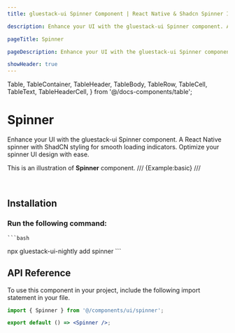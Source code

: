 ```yaml
---
title: gluestack-ui Spinner Component | React Native & Shadcn Spinner Installation

description: Enhance your UI with the gluestack-ui Spinner component. A React Native spinner with ShadCN styling for smooth loading indicators. Optimize your spinner UI design with ease.

pageTitle: Spinner

pageDescription: Enhance your UI with the gluestack-ui Spinner component. A React Native spinner with ShadCN styling for smooth loading indicators. Optimize your spinner UI design with ease.

showHeader: true
---
```


  Table,
  TableContainer,
  TableHeader,
  TableBody,
  TableRow,
  TableCell,
  TableText,
  TableHeaderCell,
} from '@/docs-components/table';

# Spinner

Enhance your UI with the gluestack-ui Spinner component. A React Native spinner with ShadCN styling for smooth loading indicators. Optimize your spinner UI design with ease.

This is an illustration of **Spinner** component.
/// {Example:basic} ///

<br />

## Installation

### Run the following command:
    ```bash
   npx gluestack-ui-nightly add spinner
    ```
<ManualInstallationNote />

## API Reference

To use this component in your project, include the following import statement in your file.

```jsx
import { Spinner } from '@/components/ui/spinner';
```

```jsx
export default () => <Spinner />;
```